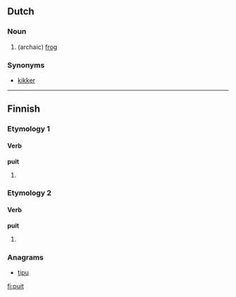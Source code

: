 ==Dutch==

===Noun===
{{nl-noun}}

# (archaic) [[frog]]

===Synonyms===
* [[kikker]]

----

==Finnish==

===Etymology 1===

====Verb====
'''puit'''

# {{fi-form of|puida|type=verb|pr=second-person|pl=singular|mood=indicative|tense=present}}

===Etymology 2===

====Verb====
'''puit'''

# {{fi-form of|pukea|type=verb|pr=second-person|pl=singular|mood=indicative|tense=past}}

===Anagrams===
*[[tipu]]

[[fi:puit]]